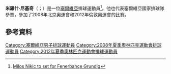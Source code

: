 '''米羅什·尼基奇'''（{{lang-sr|Милош Никић}}；{{bd|1986年|3月31日}}）是一位[[塞爾維亞|塞爾維亞]]排球運動員<ref>[http://www.fenerbahce.org/detay.asp?ContentID=40354 Milos Nikic to set for Fenerbahçe Grundig]</ref>。他也代表塞爾維亞國家排球隊參賽，參加了2008年北京奧運會和2012年倫敦奧運會的比賽。

==參考資料==
{{Reflist}}
{{DEFAULTSORT:Nikić, Miloš}}
[[Category:塞爾維亞男子排球運動員|Category:塞爾維亞男子排球運動員]]
[[Category:2008年夏季奧林匹克運動會排球運動員|Category:2008年夏季奧林匹克運動會排球運動員]]
[[Category:2012年夏季奧林匹克運動會排球運動員|Category:2012年夏季奧林匹克運動會排球運動員]]

{{Sport-bio-stub}}